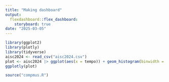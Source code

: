 ```yaml
---
title: "Making dashboard"
output: 
  flexdashboard::flex_dashboard:
    storyboard: true
date: "2025-03-05"
---
```



```r
library(ggplot2)
library(plotly)
library(tidyverse)
aisc2024 <- read_csv("aisc2024.csv")
plot <- aisc2024 |> ggplot(aes(x = tempo)) + geom_histogram(binwidth = 10)
ggplotly(plot)
```


```r
source("compmus.R")


```